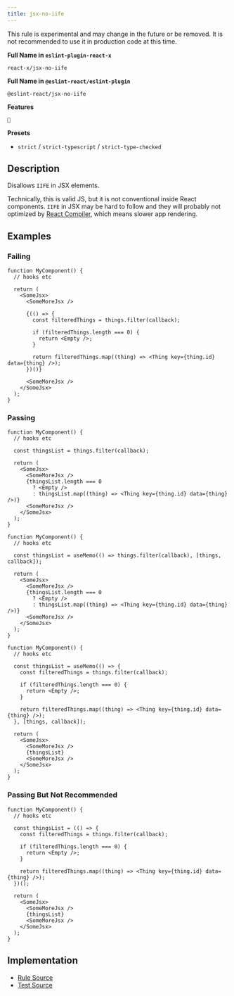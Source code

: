 ```yaml
---
title: jsx-no-iife
---
```


<Callout type="warning">This rule is experimental and may change in the future or be removed. It is not recommended to use it in production code at this time.</Callout>

**Full Name in `eslint-plugin-react-x`**

```plain copy
react-x/jsx-no-iife
```

**Full Name in `@eslint-react/eslint-plugin`**

```plain copy
@eslint-react/jsx-no-iife
```

**Features**

`🧪`

**Presets**

- `strict` / `strict-typescript` / `strict-type-checked`

## Description

Disallows `IIFE` in JSX elements.

Technically, this is valid JS, but it is not conventional inside React components. `IIFE` in JSX may be hard to follow and they will probably not optimized by [React Compiler](https://react.dev/learn/react-compiler), which means slower app rendering.

## Examples

### Failing

```tsx
function MyComponent() {
  // hooks etc

  return (
    <SomeJsx>
      <SomeMoreJsx />

      {(() => {
        const filteredThings = things.filter(callback);

        if (filteredThings.length === 0) {
          return <Empty />;
        }

        return filteredThings.map((thing) => <Thing key={thing.id} data={thing} />);
      })()}

      <SomeMoreJsx />
    </SomeJsx>
  );
}
```

### Passing

```tsx
function MyComponent() {
  // hooks etc

  const thingsList = things.filter(callback);

  return (
    <SomeJsx>
      <SomeMoreJsx />
      {thingsList.length === 0
        ? <Empty />
        : thingsList.map((thing) => <Thing key={thing.id} data={thing} />)}
      <SomeMoreJsx />
    </SomeJsx>
  );
}
```

```tsx
function MyComponent() {
  // hooks etc

  const thingsList = useMemo(() => things.filter(callback), [things, callback]);

  return (
    <SomeJsx>
      <SomeMoreJsx />
      {thingsList.length === 0
        ? <Empty />
        : thingsList.map((thing) => <Thing key={thing.id} data={thing} />)}
      <SomeMoreJsx />
    </SomeJsx>
  );
}
```

```tsx
function MyComponent() {
  // hooks etc

  const thingsList = useMemo(() => {
    const filteredThings = things.filter(callback);

    if (filteredThings.length === 0) {
      return <Empty />;
    }

    return filteredThings.map((thing) => <Thing key={thing.id} data={thing} />);
  }, [things, callback]);

  return (
    <SomeJsx>
      <SomeMoreJsx />
      {thingsList}
      <SomeMoreJsx />
    </SomeJsx>
  );
}
```

### Passing But Not Recommended

```tsx
function MyComponent() {
  // hooks etc

  const thingsList = (() => {
    const filteredThings = things.filter(callback);

    if (filteredThings.length === 0) {
      return <Empty />;
    }

    return filteredThings.map((thing) => <Thing key={thing.id} data={thing} />);
  })();

  return (
    <SomeJsx>
      <SomeMoreJsx />
      {thingsList}
      <SomeMoreJsx />
    </SomeJsx>
  );
}
```

## Implementation

- [Rule Source](https://github.com/Rel1cx/eslint-react/tree/main/packages/plugins/eslint-plugin-react-x/src/rules/jsx-no-iife.ts)
- [Test Source](https://github.com/Rel1cx/eslint-react/tree/main/packages/plugins/eslint-plugin-react-x/src/rules/jsx-no-iife.spec.ts)
